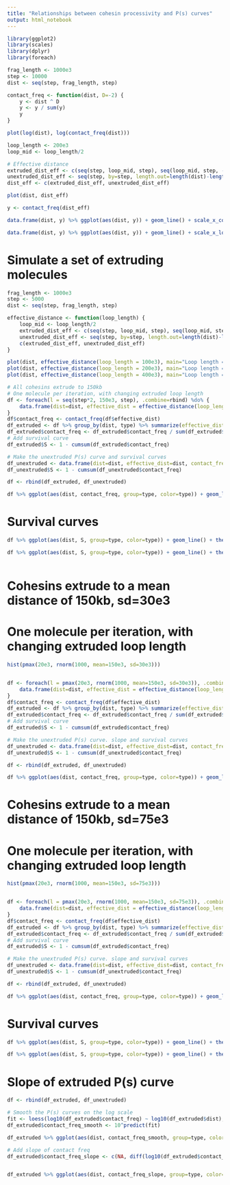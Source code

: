 ```yaml
---
title: "Relationships between cohesin processivity and P(s) curves"
output: html_notebook
---
```



```r
library(ggplot2)
library(scales)
library(dplyr)
library(foreach)
```

```r
frag_length <- 1000e3
step <- 10000
dist <- seq(step, frag_length, step)

contact_freq <- function(dist, D=-2) {
    y <- dist ^ D
    y <- y / sum(y)
    y
}

plot(log(dist), log(contact_freq(dist)))

```

```r

loop_length <- 200e3
loop_mid <- loop_length/2

# Effective distance
extruded_dist_eff <- c(seq(step, loop_mid, step), seq(loop_mid, step, -step))
unextruded_dist_eff <- seq(step, by=step, length.out=length(dist)-length(extruded_dist_eff))
dist_eff <- c(extruded_dist_eff, unextruded_dist_eff)

plot(dist, dist_eff)

```

```r

y <- contact_freq(dist_eff)

data.frame(dist, y) %>% ggplot(aes(dist, y)) + geom_line() + scale_x_continuous(labels=comma) + theme_bw() + ggtitle("Original Scale")

data.frame(dist, y) %>% ggplot(aes(dist, y)) + geom_line() + scale_x_log10(labels=comma) + scale_y_log10() + theme_bw() + ggtitle("Log-Log scale")

```


# Simulate a set of extruding molecules
```r
frag_length <- 1000e3
step <- 5000
dist <- seq(step, frag_length, step)

effective_distance <- function(loop_length) {
    loop_mid <- loop_length/2    
    extruded_dist_eff <- c(seq(step, loop_mid, step), seq(loop_mid, step, -step))
    unextruded_dist_eff <- seq(step, by=step, length.out=length(dist)-length(extruded_dist_eff))
    c(extruded_dist_eff, unextruded_dist_eff)
}

plot(dist, effective_distance(loop_length = 100e3), main="Loop length = 100kb", ylab="Effective distance", xlab="Linear Distance")
plot(dist, effective_distance(loop_length = 200e3), main="Loop length = 200kb", ylab="Effective distance", xlab="Linear Distance")
plot(dist, effective_distance(loop_length = 400e3), main="Loop length = 400kb", ylab="Effective distance", xlab="Linear Distance")
```


```r
# All cohesins extrude to 150kb
# One molecule per iteration, with changing extruded loop length
df <- foreach(l = seq(step*2, 150e3, step), .combine=rbind) %do% {
    data.frame(dist=dist, effective_dist = effective_distance(loop_length = l), loop_length=l, type="extruded")
}
df$contact_freq <- contact_freq(df$effective_dist)
df_extruded <- df %>% group_by(dist, type) %>% summarize(effective_dist=mean(effective_dist), contact_freq=mean(contact_freq)) 
df_extruded$contact_freq <- df_extruded$contact_freq / sum(df_extruded$contact_freq)
# Add survival curve
df_extruded$S <- 1 - cumsum(df_extruded$contact_freq)

# Make the unextruded P(s) curve and survival curves
df_unextruded <- data.frame(dist=dist, effective_dist=dist, contact_freq=contact_freq(dist), type="unextruded")
df_unextruded$S <- 1 - cumsum(df_unextruded$contact_freq)

df <- rbind(df_extruded, df_unextruded)

df %>% ggplot(aes(dist, contact_freq, group=type, color=type)) + geom_line() + theme_bw() + scale_x_log10(labels=comma) + scale_y_log10() + geom_vline(xintercept = 150e3, color='darkgreen')

```


# Survival curves
```r

df %>% ggplot(aes(dist, S, group=type, color=type)) + geom_line() + theme_bw()  + geom_vline(xintercept = 150e3, color='darkgreen') + ggtitle("Original scale")

df %>% ggplot(aes(dist, S, group=type, color=type)) + geom_line() + theme_bw() + scale_x_log10(labels=comma) + scale_y_log10(limits=c(1e-5,NA)) + geom_vline(xintercept = 150e3, color='darkgreen') + ggtitle("Log-Log scale")



```

# Cohesins extrude to a mean distance of 150kb, sd=30e3
# One molecule per iteration, with changing extruded loop length
```r

hist(pmax(20e3, rnorm(1000, mean=150e3, sd=30e3)))


df <- foreach(l = pmax(20e3, rnorm(1000, mean=150e3, sd=30e3)), .combine=rbind) %do% {
    data.frame(dist=dist, effective_dist = effective_distance(loop_length = l), loop_length=l, type="extruded")
}
df$contact_freq <- contact_freq(df$effective_dist)
df_extruded <- df %>% group_by(dist, type) %>% summarize(effective_dist=mean(effective_dist), contact_freq=mean(contact_freq)) 
df_extruded$contact_freq <- df_extruded$contact_freq / sum(df_extruded$contact_freq)
# Add survival curve
df_extruded$S <- 1 - cumsum(df_extruded$contact_freq)

# Make the unextruded P(s) curve. slope and survival curves
df_unextruded <- data.frame(dist=dist, effective_dist=dist, contact_freq=contact_freq(dist), type="unextruded")
df_unextruded$S <- 1 - cumsum(df_unextruded$contact_freq)

df <- rbind(df_extruded, df_unextruded)

df %>% ggplot(aes(dist, contact_freq, group=type, color=type)) + geom_line() + theme_bw() + scale_x_log10(labels=comma) + scale_y_log10() + geom_vline(xintercept = 150e3, color='darkgreen')

```
# Cohesins extrude to a mean distance of 150kb, sd=75e3
# One molecule per iteration, with changing extruded loop length
```r

hist(pmax(20e3, rnorm(1000, mean=150e3, sd=75e3)))


df <- foreach(l = pmax(20e3, rnorm(1000, mean=150e3, sd=75e3)), .combine=rbind) %do% {
    data.frame(dist=dist, effective_dist = effective_distance(loop_length = l), loop_length=l, type="extruded")
}
df$contact_freq <- contact_freq(df$effective_dist)
df_extruded <- df %>% group_by(dist, type) %>% summarize(effective_dist=mean(effective_dist), contact_freq=mean(contact_freq)) 
df_extruded$contact_freq <- df_extruded$contact_freq / sum(df_extruded$contact_freq)
# Add survival curve
df_extruded$S <- 1 - cumsum(df_extruded$contact_freq)

# Make the unextruded P(s) curve. slope and survival curves
df_unextruded <- data.frame(dist=dist, effective_dist=dist, contact_freq=contact_freq(dist), type="unextruded")
df_unextruded$S <- 1 - cumsum(df_unextruded$contact_freq)

df <- rbind(df_extruded, df_unextruded)

df %>% ggplot(aes(dist, contact_freq, group=type, color=type)) + geom_line() + theme_bw() + scale_x_log10(labels=comma) + scale_y_log10() + geom_vline(xintercept = 150e3, color='darkgreen')

```

# Survival curves
```r

df %>% ggplot(aes(dist, S, group=type, color=type)) + geom_line() + theme_bw()  + geom_vline(xintercept = 150e3, color='darkgreen') + ggtitle("Original scale")

df %>% ggplot(aes(dist, S, group=type, color=type)) + geom_line() + theme_bw() + scale_x_log10(labels=comma) + scale_y_log10(limits=c(1e-5,NA)) + geom_vline(xintercept = 150e3, color='darkgreen') + ggtitle("Log-Log scale")
```



# Slope of extruded P(s) curve

```r
df <- rbind(df_extruded, df_unextruded)

# Smooth the P(s) curves on the log scale
fit <- loess(log10(df_extruded$contact_freq) ~ log10(df_extruded$dist), span = 0.1)
df_extruded$contact_freq_smooth <- 10^predict(fit)

df_extruded %>% ggplot(aes(dist, contact_freq_smooth, group=type, color=type)) + geom_line() + theme_bw() + scale_x_log10(labels=comma) + scale_y_log10() + geom_vline(xintercept = 150e3, color='darkgreen')

# Add slope of contact freq
df_extruded$contact_freq_slope <- c(NA, diff(log10(df_extruded$contact_freq_smooth)))


df_extruded %>% ggplot(aes(dist, contact_freq_slope, group=type, color=type)) + geom_line() + theme_bw()  + geom_vline(xintercept = 150e3, color='darkgreen') + geom_hline(yintercept = 0)

```

